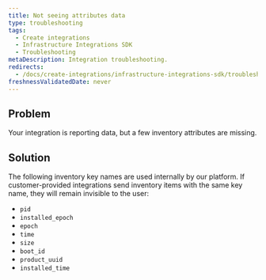 ```yaml
---
title: Not seeing attributes data
type: troubleshooting
tags:
  - Create integrations
  - Infrastructure Integrations SDK
  - Troubleshooting
metaDescription: Integration troubleshooting.
redirects:
  - /docs/create-integrations/infrastructure-integrations-sdk/troubleshooting/not-seeing-attributes
freshnessValidatedDate: never
---
```


## Problem

Your integration is reporting data, but a few inventory attributes are missing.

## Solution

The following inventory key names are used internally by our platform. If
customer-provided integrations send inventory items with the same key name,
they will remain invisible to the user:

* `pid`
* `installed_epoch`
* `epoch`
* `time`
* `size`
* `boot_id`
* `product_uuid`
* `installed_time`
